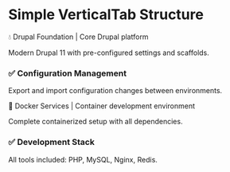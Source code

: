 
# Simple VerticalTab Structure

<VerticalTabs>

<VerticalTab>💧 Drupal Foundation | Core Drupal platform</VerticalTab>
<VerticalTabPanel>

Modern Drupal 11 with pre-configured settings and scaffolds.

### ✅ Configuration Management
Export and import configuration changes between environments.

</VerticalTabPanel>

<VerticalTab>🐳 Docker Services | Container development environment</VerticalTab>
<VerticalTabPanel>

Complete containerized setup with all dependencies.

### ✅ Development Stack
All tools included: PHP, MySQL, Nginx, Redis.

</VerticalTabPanel>

</VerticalTabs>